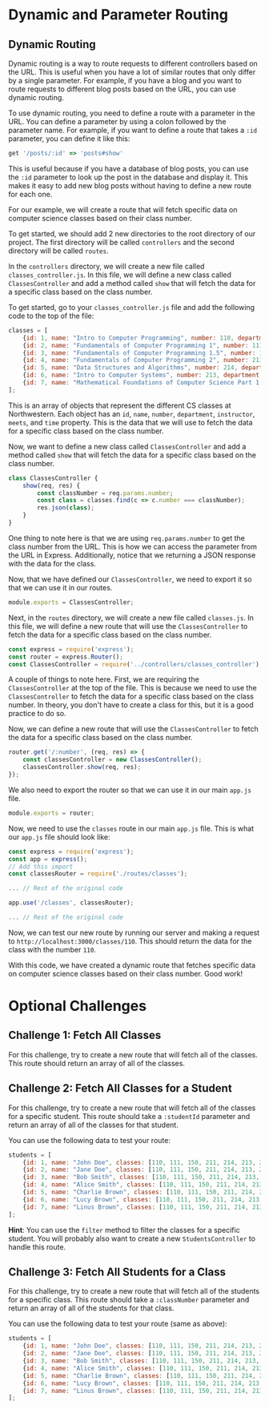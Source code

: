 # Dynamic and Parameter Routing

## Dynamic Routing
Dynamic routing is a way to route requests to different controllers based on the URL. This is useful when you have a lot of similar routes that only differ by a single parameter. For example, if you have a blog and you want to route requests to different blog posts based on the URL, you can use dynamic routing.

To use dynamic routing, you need to define a route with a parameter in the URL. You can define a parameter by using a colon followed by the parameter name. For example, if you want to define a route that takes a `:id` parameter, you can define it like this:

```ruby
get '/posts/:id' => 'posts#show'
```

This is useful because if you have a database of blog posts, you can use the `:id` parameter to look up the post in the database and display it. This makes it easy to add new blog posts without having to define a new route for each one.

For our example, we will create a route that will fetch specific data on computer science classes based on their class number. 

To get started, we should add 2 new directories to the root directory of our project. The first directory will be called `controllers` and the second directory will be called `routes`. 

In the `controllers` directory, we will create a new file called `classes_controller.js`. In this file, we will define a new class called `ClassesController` and add a method called `show` that will fetch the data for a specific class based on the class number. 

To get started, go to your `classes_controller.js` file and add the following code to the top of the file:

```javascript
classes = [
    {id: 1, name: "Intro to Computer Programming", number: 110, department: "Computer Science", instructor: "Bain", meets: "MWF", time: "10 - 10:50"}
    {id: 2, name: "Fundamentals of Computer Programming 1", number: 111, department: "Computer Science", instructor: "Sood", meets: "MWF", time: "11 - 11:50"}
    {id: 3, name: "Fundamentals of Computer Programming 1.5", number: 150, department: "Computer Science", instructor: "Kurdia", meets: "MWF", time: "11: 11:50"}
    {id: 4, name: "Fundamentals of Computer Programming 2", number: 211, department: "Computer Science", instructor: "Hummel", meets: "TuTh", time: "9:30 - 10:50"}
    {id: 5, name: "Data Structures and Algorithms", number: 214, department: "Computer Science", instructor: "Bhagavatula", meets: "TuTh", time: "11 - 12:20"}
    {id: 6, name: "Intro to Computer Systems", number: 213, department: "Computer Science", instructor: "Ghena", meets: "TuTh", time: "2 - 3:20"} 
    {id: 7, name: "Mathematical Foundations of Computer Science Part 1: Discrete mathematics for computer science", number: 212, department: "Computer Science", instructor: "Evert", meets: "MWF", time: "3-3:50"}
];
```

This is an array of objects that represent the different CS classes at Northwestern. Each object has an `id`, `name`, `number`, `department`, `instructor`, `meets`, and `time` property. This is the data that we will use to fetch the data for a specific class based on the class number.

Now, we want to define a new class called `ClassesController` and add a method called `show` that will fetch the data for a specific class based on the class number. 

```javascript
class ClassesController {
    show(req, res) {
        const classNumber = req.params.number;
        const class = classes.find(c => c.number === classNumber);
        res.json(class);
    }
}
```

One thing to note here is that we are using `req.params.number` to get the class number from the URL. This is how we can access the parameter from the URL in Express. Additionally, notice that we returning a JSON response with the data for the class. 

Now, that we have defined our `ClassesController`, we need to export it so that we can use it in our routes. 

```javascript
module.exports = ClassesController;
```

Next, in the `routes` directory, we will create a new file called `classes.js`. In this file, we will define a new route that will use the `ClassesController` to fetch the data for a specific class based on the class number. 

```javascript
const express = require('express');
const router = express.Router();
const ClassesController = require('../controllers/classes_controller');
```

A couple of things to note here. First, we are requiring the `ClassesController` at the top of the file. This is because we need to use the `ClassesController` to fetch the data for a specific class based on the class number. In theory, you don't have to create a class for this, but it is a good practice to do so.

Now, we can define a new route that will use the `ClassesController` to fetch the data for a specific class based on the class number. 

```javascript
router.get('/:number', (req, res) => {
    const classesController = new ClassesController();
    classesController.show(req, res);
});
```

We also need to export the router so that we can use it in our main `app.js` file. 

```javascript
module.exports = router;
```

Now, we need to use the `classes` route in our main `app.js` file. This is what our `app.js` file should look like:

```javascript
const express = require('express');
const app = express();
// Add this import 
const classesRouter = require('./routes/classes');

... // Rest of the original code

app.use('/classes', classesRouter);

... // Rest of the original code
```

Now, we can test our new route by running our server and making a request to `http://localhost:3000/classes/110`. This should return the data for the class with the number `110`.

With this code, we have created a dynamic route that fetches specific data on computer science classes based on their class number. Good work! 


# Optional Challenges

## Challenge 1: Fetch All Classes

For this challenge, try to create a new route that will fetch all of the classes. This route should return an array of all of the classes. 

## Challenge 2: Fetch All Classes for a Student

For this challenge, try to create a new route that will fetch all of the classes for a specific student. This route should take a `:studentId` parameter and return an array of all of the classes for that student.

You can use the following data to test your route:

```javascript
students = [
    {id: 1, name: "John Doe", classes: [110, 111, 150, 211, 214, 213, 212]},
    {id: 2, name: "Jane Doe", classes: [110, 111, 150, 211, 214, 213, 212]},
    {id: 3, name: "Bob Smith", classes: [110, 111, 150, 211, 214, 213, 212]},
    {id: 4, name: "Alice Smith", classes: [110, 111, 150, 211, 214, 213, 212]},
    {id: 5, name: "Charlie Brown", classes: [110, 111, 150, 211, 214, 213, 212]},
    {id: 6, name: "Lucy Brown", classes: [110, 111, 150, 211, 214, 213, 212]},
    {id: 7, name: "Linus Brown", classes: [110, 111, 150, 211, 214, 213, 212]}
];
```

**Hint**: You can use the `filter` method to filter the classes for a specific student. You will probably also want to create a new `StudentsController` to handle this route.

## Challenge 3: Fetch All Students for a Class

For this challenge, try to create a new route that will fetch all of the students for a specific class. This route should take a `:classNumber` parameter and return an array of all of the students for that class.

You can use the following data to test your route (same as above):

```javascript
students = [
    {id: 1, name: "John Doe", classes: [110, 111, 150, 211, 214, 213, 212]},
    {id: 2, name: "Jane Doe", classes: [110, 111, 150, 211, 214, 213, 212]},
    {id: 3, name: "Bob Smith", classes: [110, 111, 150, 211, 214, 213, 212]},
    {id: 4, name: "Alice Smith", classes: [110, 111, 150, 211, 214, 213, 212]},
    {id: 5, name: "Charlie Brown", classes: [110, 111, 150, 211, 214, 213, 212]},
    {id: 6, name: "Lucy Brown", classes: [110, 111, 150, 211, 214, 213, 212]},
    {id: 7, name: "Linus Brown", classes: [110, 111, 150, 211, 214, 213, 212]}
];
```